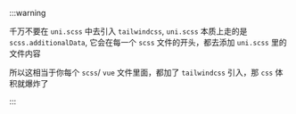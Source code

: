 :::warning

千万不要在 `uni.scss` 中去引入 `tailwindcss`, `uni.scss` 本质上走的是 `scss.additionalData`, 它会在每一个 `scss` 文件的开头，都去添加 `uni.scss` 里的文件内容

所以这相当于你每个 `scss`/ `vue` 文件里面，都加了 `tailwindcss` 引入，那 `css` 体积就爆炸了

:::
